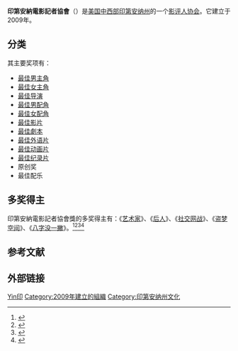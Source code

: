 '''印第安納電影記者協會'''（{{lang-en|'''Indiana Film Journalists Association'''}}）是[[美国中西部|美国中西部]][[印第安纳州|印第安纳州]]的一个[[電影評論|影评人协会]]。它建立于2009年。

== 分类 ==
其主要奖项有：
*[[印第安納電影記者協會獎最佳男主角|最佳男主角]]
*[[印第安納電影記者協會獎最佳女主角|最佳女主角]]
*[[印第安納電影記者協會獎最佳导演|最佳导演]]
*[[印第安納電影記者協會獎最佳男配角|最佳男配角]]
*[[印第安納電影記者協會獎最佳女配角|最佳女配角]]
*[[印第安納電影記者協會獎最佳影片|最佳影片]]
*[[印第安納電影記者協會獎最佳剧本|最佳劇本]]
*[[印第安納電影記者協會獎最佳外语片|最佳外语片]]
*[[印第安納電影記者協會獎最佳动画片|最佳动画片]]
*[[印第安納電影記者協會獎最佳纪录片|最佳纪录片]]
*原创奖
*最佳配乐

== 多奖得主 ==
印第安納電影記者協會獎的多奖得主有：《[[艺术家|艺术家]]》、《[[后人|后人]]》、《[[社群網戰|社交网战]]》、《[[盗梦空间|盗梦空间]]》、《[[八字没一撇|八字没一撇]]》。<ref>{{cite web |url=http://ent.163.com/11/1214/08/7L7J9AF8000300B1.html |title=印第安纳影评人协会奖揭晓 影帝影后头衔爆冷 |accessdate=2011 |publisher=网易 |work= |language=zh-hans |archive-date=2020-01-31 |archive-url=https://web.archive.org/web/20200131154312/http://ent.163.com/11/1214/08/7L7J9AF8000300B1.html |dead-url=no }}</ref><ref>{{cite web |url=http://yule.sohu.com/20111213/n328819389.shtml |title=印第安纳影评人协会奖揭晓 影帝影后爆冷 |accessdate=2011 |publisher=搜狐网 |work= |language=zh-hans |archive-date=2020-01-31 |archive-url=https://web.archive.org/web/20200131154252/http://yule.sohu.com/20111213/n328819389.shtml |dead-url=no }}</ref><ref>{{cite web |url=http://ent.sina.com.cn/m/f/2010-12-13/17103175769.shtml |title=印第安纳影评人协会奖 《网战》《盗梦》平手 |accessdate=2010 |publisher=新浪网 |work= |language=zh-hans |archive-date=2020-04-24 |archive-url=https://web.archive.org/web/20200424051859/http://ent.sina.com.cn/m/f/2010-12-13/17103175769.shtml |dead-url=no }}</ref><ref>{{cite web |url=http://ent.sina.com.cn/m/f/2009-12-14/18232809969.shtml |title=印第安纳影评人奖揭晓 《八字没一撇》再领飞 |accessdate=2009 |publisher=新浪网 |work= |language=zh-hans |archive-date=2020-01-31 |archive-url=https://web.archive.org/web/20200131154241/http://ent.sina.com.cn/m/f/2009-12-14/18232809969.shtml |dead-url=no }}</ref>

==参考文献==
{{reflist}}

== 外部链接 ==
{{印第安納電影記者協會獎}}
{{美国影评人协会}}

[[Category:美国电影评论协会|Yin印]]
[[Category:2009年建立的組織|Category:2009年建立的組織]]
[[Category:印第安纳州文化|Category:印第安纳州文化]]
